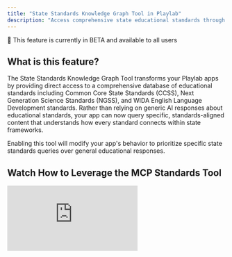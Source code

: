 ```yaml
---
title: "State Standards Knowledge Graph Tool in Playlab"
description: "Access comprehensive state educational standards through AI-powered knowledge graph queries including Common Core, NGSS, and WIDA"
---
```


<Note>
🧪 This feature is currently in BETA and available to all users
</Note>

## <Icon icon="bell-on" size="24" /> What is this feature?

The State Standards Knowledge Graph Tool transforms your Playlab apps by providing direct access to a comprehensive database of educational standards including Common Core State Standards (CCSS), Next Generation Science Standards (NGSS), and WIDA English Language Development standards. Rather than relying on generic AI responses about educational standards, your app can now query specific, standards-aligned content that understands how every standard connects within state frameworks.

<Warning>
Enabling this tool will modify your app's behavior to prioritize specific state standards queries over general educational responses.
</Warning>

## <Icon icon="circle-play" size="24" /> Watch How to Leverage the MCP Standards Tool

<Frame>
  <iframe 
    src="https://drive.google.com/file/d/1QLY8uJli7duO_FSEwFPMeZcH2BChCoxo/preview" 
    frameBorder="0" 
    webkitAllowFullScreen 
    mozAllowFullScreen 
    allowFullScreen 
    style={{width: "100%", height: "400px"}}
  />
  <figcaption>How to leverage State Standards</figcaption>
</Frame>

## <Icon icon="gear" size="24" /> Setup Instructions

<Steps>
<Step title="Open Tools Panel">
Navigate to the **Tools** section in your Playlab builder interface.
</Step>

<Step title="Enable the Standards Knowledge Graph Tool">
Select **State Standards Knowledge Graph Tool** from the available MCP tools list.

<img src="/images/sskg.png" alt="Adding State Standards Tool to Playlab" />
</Step>

<Step title="Configure Your App Prompt">
Add these instructions to your Playlab app prompt for optimal performance:

```text
You have access to the State Standards knowledge graph tool for curriculum-specific queries. When users ask about educational standards, alignment requirements, or standards-based content, prioritize State Standards results over general knowledge. 
You can reference specific standards codes and alignment information to enhance explanations with accurate standards-based content.
When searching for the correct standards document, use the get_documents_by_state operation.
```
</Step>

<Step title="Test Different Query Types">
Validate the tool works correctly by testing various query categories:

**Standards Queries:** "Find Common Core math standards for 4th grade fractions"

**Science Standards:** "What NGSS standards cover ecosystems in middle school?"

**Language Standards:** "WIDA standards for academic writing proficiency"

**Cross-Standards Alignment:** "How do Common Core and NGSS align in elementary grades?"
</Step>

<Step title="Optimize Integration">
Refine your app instructions based on testing results to maximize the tool's effectiveness for your specific use case. Pay attention to which operations work best for your app's workflow and include explicit guidance in your prompts.
</Step>
</Steps>

## <Icon icon="brain" size="24" /> Understanding Standards Knowledge Graphs

### What Makes This Different

A standards knowledge graph goes beyond simple content storage. It maps the relationships between educational standards, learning objectives, and assessment criteria in ways that mirror how educators design curriculum and instruction.

### The Standards Advantage

This knowledge graph captures the interconnected nature of educational standards across subjects and grade levels. It understands:

- **Vertical Alignment:** How standards progress from grade to grade
- **Cross-Curricular Connections:** How standards connect across subject areas
- **Assessment Alignment:** How standards align with state assessments
- **Implementation Guidance:** Best practices for standards implementation

## <Icon icon="book" size="24" /> Subjects & Standards Coverage

### National Standards Frameworks

<CardGroup cols={2}>
<Card title="Common Core State Standards (CCSS)" icon="graduation-cap" href="https://www.thecorestandards.org/">
Comprehensive mathematics and English language arts standards for grades K-12, adopted by most U.S. states
</Card>

<Card title="Next Generation Science Standards (NGSS)" icon="flask" href="https://www.nextgenscience.org/">
Three-dimensional science standards emphasizing scientific practices, crosscutting concepts, and disciplinary core ideas
</Card>

<Card title="WIDA ELD Standards" icon="comments" href="https://wida.wisc.edu/teach/standards/eld">
English Language Development standards supporting multilingual learners across content areas
</Card>

<Card title="WIDA Spanish Standards (Marco DALE)" icon="language" href="https://wida.wisc.edu/">
Spanish Language Development standards supporting Spanish-speaking multilingual learners
</Card>
</CardGroup>

### <Icon icon="map" size="24" /> State Subject Areas

The tool provides access to standards across four core educational areas:
- **English Language Arts**
- **Mathematics**  
- **Science**
- **Social Studies**

<Note>
For each State-Subject pair, there is a dedicated "document" that contains the standards information. In some cases, like Pennsylvania Social Studies, there are several documents within a single state-subject combination.
</Note>

## <Icon icon="triangle-exclamation" size="24" /> Current Gaps in Coverage
<Accordion title="Missing State-Subject Documents (Temporary)">
- New Jersey → Math
- Arkansas → English
- Iowa → English
- Minnesota → English
- South Carolina → English
- Alabama → Science
These documents will be added in future updates to the knowledge graph.
</Accordion>

## <Icon icon="users" size="24" /> Use Case Examples by Role

| Role | Primary Use Cases | Example Queries | Standards Focus |
|------|------------------|-----------------|-----------------|
| **Teachers** | • Lesson planning<br/>• Standards alignment<br/>• Assessment design<br/>• ELL support | "Find Common Core math standards for 4th grade fractions"<br/>"Which NGSS standards cover ecosystems in middle school?" | CCSS, NGSS, WIDA |
| **Curriculum Coordinators** | • Vertical alignment<br/>• Cross-curricular mapping<br/>• Scope and sequence<br/>• Standards audit | "How do Common Core reading standards progress from grades 3-5?"<br/>"Where do math and science standards intersect in middle school?" | CCSS, NGSS |
| **Administrators** | • Implementation planning<br/>• Compliance monitoring<br/>• Resource allocation<br/>• Professional development | "What does research-based NGSS implementation look like?"<br/>"How can we ensure our curriculum meets all required standards?" | All frameworks |
| **Instructional Coaches** | • Teacher mentoring<br/>• Standards training<br/>• Best practices<br/>• Resource alignment | "How can I help teachers understand three-dimensional learning?"<br/>"What training do teachers need for WIDA standards?" | NGSS, WIDA |
| **Assessment Specialists** | • Test alignment<br/>• Item development<br/>• Performance analysis<br/>• Rubric creation | "What standards are assessed on state science tests?"<br/>"How do WIDA proficiency levels align with content standards?" | CCSS, NGSS, WIDA |

## <Icon icon="circle-question" size="24" /> Frequently Asked Questions

<Accordion title="Which state standards are included in the knowledge graph?">
The knowledge graph includes standards for English, Math, Science, and Social Studies across participating states, plus national frameworks including Common Core State Standards for Mathematics and ELA, Next Generation Science Standards (NGSS), WIDA English Language Development standards, and WIDA Spanish Language Development Standards (Marco DALE). Note that some state-subject combinations are temporarily missing from the current database.
</Accordion>

<Accordion title="What are the current system limitations and known issues?">
The tool is currently in BETA with some known performance characteristics:

**Tool Call Reliability:** You may notice the tool requires multiple calls to find the correct information due to formatting inconsistencies across states. An update to the knowledge graph is expected in the next few months that will improve tool call dependability.

**Inconsistent Formatting:** One of the biggest limitations is inconsistent formatting from one state-subject to another. For example, the tool may attempt to filter by grade level, which won't work for some documents that organize grades differently because:
- Grade level attributes might not exist in some documents
- Grades might be written as "middle school" or "grades 3-5" rather than the expected list format (e.g., [7,8,9])
- Different states use varying organizational schemes for the same content areas

**West Virginia Mislabeling:** West Virginia standards documents are incorrectly listed with `state="Virginia"` in the system. The tool can usually recognize and correct this error automatically, but you may see Virginia results when searching for West Virginia standards.

**Varied Organizational Schemes:** Different states organize their standards using different structural approaches. Some documents use domains/clusters organization while others employ different hierarchical structures, causing inconsistent knowledge graph traversal when moving between state-subject combinations.
</Accordion>

<Accordion title="How current are the standards in the database?">
The knowledge graph reflects the most recent versions of each standards framework, including the 2020 WIDA ELD Standards Framework and current NGSS performance expectations, ensuring you have access to the latest standards requirements.
</Accordion>

<Accordion title="Which AI models work best with this tool?">
For optimal performance with the State Standards Knowledge Graph Tool:

**Tier 1 Performance (Recommended):** Claude 4 Sonnet (excellent balance of speed, accuracy, and standards analysis), GPT-4.1 (superior for complex standards alignment and detailed responses), and Gemini 2.5 Pro (high accuracy with comprehensive educational standards analysis).

**Tier 2 Performance:** Claude 4 Opus (most thorough standards analysis but slower response times), Claude 3 Opus (strong standards interpretation with good reasoning), and Kimi K2 (advanced tool usage with solid educational standards handling).

**Speed-Optimized Options:** Claude 3.5 Haiku (faster responses with reduced analysis depth) and GPT-4.1 Nano (quick queries for simple standards questions).

For most educational applications, Claude 4 Sonnet or GPT-4.1 provide the optimal balance of capability and efficiency for standards-based queries.
</Accordion>

<Accordion title="Can I find connections between different standards frameworks?">
Yes! The knowledge graph excels at revealing cross-curricular connections, such as how Common Core mathematics standards align with NGSS science practices, or how WIDA language standards support content area learning.
</Accordion>

<Accordion title="What about state-specific adaptations of these standards?">
While the tool focuses on the core national frameworks, it includes information about common state adaptations and implementation variations. You can supplement with state-specific resources through Playlab's reference system.
</Accordion>

<Accordion title="How does this support standards-based lesson planning?">
The tool helps identify specific standards codes, understand grade-level expectations, find prerequisite skills, and discover cross-curricular connections to support comprehensive standards-aligned lesson design.
</Accordion>

<Accordion title="Can this help with assessment alignment?">
Absolutely! The knowledge graph includes information about standards-aligned assessment practices, performance indicators, and evaluation criteria to support both formative and summative assessment design.
</Accordion>

<Accordion title="How does this support multilingual learners?">
Through WIDA standards integration, the tool provides guidance on language development expectations, academic language support, and strategies for integrating content and language learning across disciplines.
</Accordion>

<Accordion title="Does this work with existing Playlab features?">
Yes! The State Standards Knowledge Graph Tool integrates seamlessly with other Playlab features, including reference files, custom instructions, and existing MCP tools for comprehensive educational support.
</Accordion>

<Accordion title="What performance should I expect with different models?">
Claude 4 Sonnet and GPT-4.1 typically provide responses in 3-8 seconds with high accuracy. Claude 4 Opus offers the most thorough standards analysis but may take 8-15 seconds. Speed-optimized options like Claude 3.5 Haiku respond in 1-3 seconds but with simpler analysis suitable for basic standards queries.

For most educational applications, Claude 4 Sonnet or GPT-4.1 provide the optimal balance of capability and efficiency for standards-based queries.
</Accordion>

## <Icon icon="book" size="24" /> Learn More

<Card title="Learn About MCP" icon="book-open-reader" href="/mcp-overview">
Discover how Model Context Protocol enables reliable AI tools for education
</Card>

## <Icon icon="bullhorn" size="24" /> Need Support?

We're continuously improving this tool based on user feedback. Contact our team at [support@playlab.ai](mailto:support@playlab.ai) for implementation guidance, troubleshooting, or to share your success stories.

We'll keep you updated as improvements roll out!

---
*Last updated: August 27, 2025*